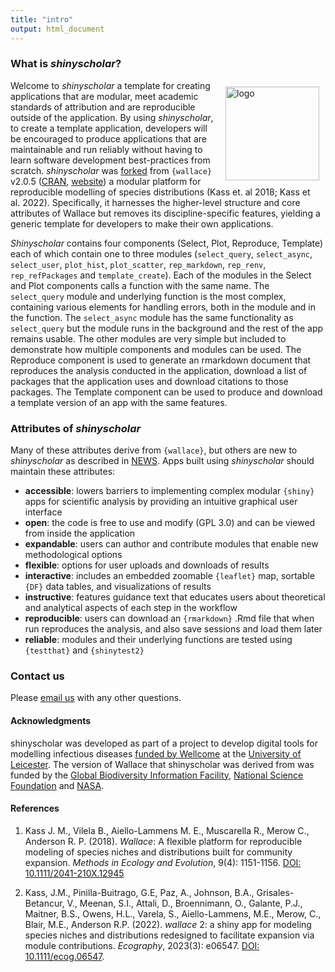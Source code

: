 ```yaml
---
title: "intro"
output: html_document
---
```


### **What is *shinyscholar*?**  

<img src="logo.png" alt="logo" style="width: 150px; float:right; padding:10px;"/>

Welcome to *shinyscholar* a template for creating applications that are modular, meet academic standards of attribution and are reproducible outside of the application. By using *shinyscholar*, to create a template application, developers will be encouraged to produce applications that are maintainable and run reliably without having to learn software development best-practices from scratch. *shinyscholar* was <a href="https://github.com/wallaceEcoMod/wallace/tree/51a3ebe10ffd797fc36ad2d2cf8245b014d11b41" target="_blank">forked</a> from `{wallace}` v2.0.5 (<a href="https://cran.r-project.org/package=wallace" target="_blank">CRAN</a>, <a href="https://wallaceecomod.github.io/wallace/index.html" target="_blank">website</a>) a modular platform for reproducible modelling of species distributions (Kass et. al 2018; Kass et al. 2022). Specifically, it harnesses the higher-level structure and core attributes of Wallace but removes its discipline-specific features, yielding a generic template for developers to make their own applications. 

*Shinyscholar* contains four components (Select, Plot, Reproduce, Template) each of which contain one to three modules (`select_query`, `select_async`, `select_user`, `plot_hist`, `plot_scatter`, `rep_markdown`, `rep_renv`, `rep_refPackages` and `template_create`). Each of the modules in the Select and Plot components calls a function with the same name. The `select_query` module and underlying function is the most complex, containing various elements for handling errors, both in the module and in the function. The `select_async` module has the same functionality as `select_query` but the module runs in the background and the rest of the app remains usable. The other modules are very simple but included to demonstrate how multiple components and modules can be used. The Reproduce component is used to generate an rmarkdown document that reproduces the analysis conducted in the application, download a list of packages that the application uses and download citations to those packages. The Template component can be used to produce and download a template version of an app with the same features.

### **Attributes of _shinyscholar_**

Many of these attributes derive from `{wallace}`, but others are new to *shinyscholar* as described in <a href="https://github.com/simon-smart88/shinyscholar/blob/master/NEWS.md" target="_blank">NEWS</a>. Apps built using *shinyscholar* should maintain these attributes:

* **accessible**: lowers barriers to implementing complex modular `{shiny}` apps for scientific analysis by providing an intuitive graphical user interface
* **open**: the code is free to use and modify (GPL 3.0) and can be viewed from inside the application
* **expandable**: users can author and contribute modules that enable new methodological options
* **flexible**: options for user uploads and downloads of results
* **interactive**: includes an embedded zoomable `{leaflet}` map, sortable `{DF}` data tables, and visualizations of results
* **instructive**: features guidance text that educates users about theoretical and analytical aspects of each step in the workflow
* **reproducible**: users can download an `{rmarkdown}` .Rmd file that when run reproduces the analysis, and also save sessions and load them later
* **reliable**: modules and their underlying functions are tested using `{testthat}` and `{shinytest2}`

### **Contact us**

Please <a href="mailto:simon.smart@cantab.net" target="_blank">email us</a> with any other questions.

#### **Acknowledgments**
shinyscholar was developed as part of a project to develop digital tools for modelling infectious diseases <a href="https://wellcome.org/news/digital-tools-climate-sensitive-infectious-disease" target="_blank">funded by Wellcome</a> at the <a href="https://le.ac.uk/" target="_blank">University of Leicester</a>. The version of Wallace that shinyscholar was derived from was funded by the <a href="https://www.gbif.org/" target="_blank">Global Biodiversity Information Facility</a>, <a href="https://www.nsf.gov/" target="_blank">National Science Foundation</a> and <a href="https://www.nasa.gov/" target="_blank">NASA</a>.

#### **References**

1. Kass J. M., Vilela B., Aiello-Lammens M. E., Muscarella R., Merow C., Anderson R. P. (2018). *Wallace*: A flexible platform for reproducible modeling of species niches and distributions built for community expansion. *Methods in Ecology and Evolution*, 9(4): 1151-1156. <a href="https://doi.org/10.1111/2041-210X.12945" target="_blank">DOI: 10.1111/2041-210X.12945</a>

2. Kass, J.M., Pinilla-Buitrago, G.E, Paz, A., Johnson, B.A., Grisales-Betancur, V.,  Meenan, S.I., Attali, D., Broennimann, O., Galante, P.J., Maitner, B.S., Owens, H.L., Varela, S., Aiello-Lammens, M.E., Merow, C., Blair, M.E., Anderson R.P. (2022). *wallace* 2: a shiny app for modeling species niches and distributions redesigned to facilitate expansion via module contributions. *Ecography*, 2023(3): e06547. <a href="https://doi.org/10.1111/ecog.06547" target="_blank">DOI: 10.1111/ecog.06547</a>.  
